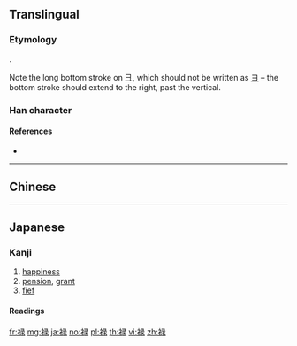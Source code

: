 {{character info/new}}
{{also|祿}}
==Translingual==

===Etymology===
{{Han simp|祿|f=示|t=礻|f2=彔|t2=录}}.

Note the long bottom stroke on 彐, which should not be written as [[ヨ]] – the bottom stroke should extend to the right, past the vertical.

===Han character===
{{Han char|rn=113|rad=示|as=07|sn=12|four=|canj=IFNME|ids=⿰礻录}}

====References====
* {{Han ref|kx=0844.171|dkj=24741|dj=1264.090|hdz=42402.080|uh=7984|ud=31108}}

----

==Chinese==
{{zh-see|祿}}

----

==Japanese==

===Kanji===
{{ja-kanji|grade=|rs=示07}}

# [[happiness]]
# [[pension]], [[grant]]
# [[fief]]

====Readings====
{{ja-readings
|goon=[[ろく]] (roku)
|kanon=[[ろく]] (roku)
|kun=[[ふち]] (fuchi), [[さいわい|さいわ.い]] (saiwa.i)
|nanori=[[とし]] (toshi), [[よし]] (yoshi)
}}

[[fr:禄]]
[[mg:禄]]
[[ja:禄]]
[[no:禄]]
[[pl:禄]]
[[th:禄]]
[[vi:禄]]
[[zh:禄]]